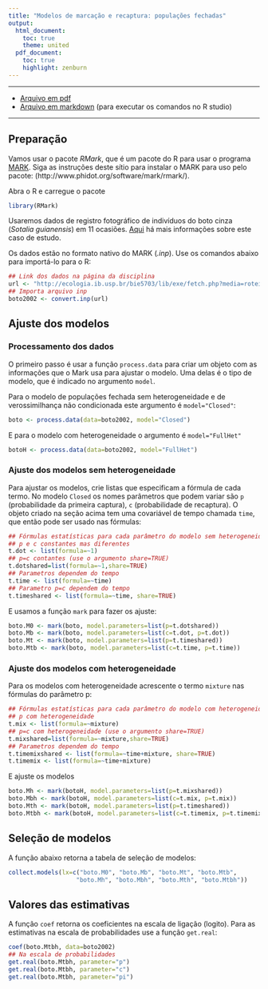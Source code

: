 ```yaml
---
title: "Modelos de marcação e recaptura: populações fechadas"
output:
  html_document:
    toc: true
    theme: united
  pdf_document:
    toc: true
    highlight: zenburn
---
```


-------


* [Arquivo em pdf](./botos.pdf)
* [Arquivo em markdown](./botos.Rmd) (para executar os comandos no R studio)

-------
## Preparação

Vamos usar o pacote _RMark_, que é um pacote do R para usar o programa [MARK](http://www.phidot.org/software/mark).
Siga as instruções deste sítio para instalar o MARK para uso pelo pacote: (http://www.phidot.org/software/mark/rmark/).

Abra o R e carregue o pacote

```r
library(RMark)
```
Usaremos dados de registro fotográfico de indivíduos do boto cinza (_Sotalia guianensis_) em 11 ocasiões.
[Aqui](http://ecologia.ib.usp.br/bie5703/lib/exe/fetch.php?media=roteiros:exercicio_7_abundancia_botos.pdf)
há mais informações sobre este caso de estudo.

Os dados estão no formato nativo do MARK (_.inp_). Use os comandos abaixo para importá-lo para o R:

```r
## Link dos dados na página da disciplina
url <- "http://ecologia.ib.usp.br/bie5703/lib/exe/fetch.php?media=roteiros:botos_2002.inp"
## Importa arquivo inp
boto2002 <- convert.inp(url)
```

## Ajuste dos modelos
### Processamento dos dados
O primeiro passo é usar a função `process.data` para criar um objeto
com as informações que o Mark usa para ajustar o modelo. Uma delas
é o tipo de modelo, que é indicado no argumento `model`.

Para o modelo de populações fechada sem heterogeneidade e de
verossimilhança não condicionada este argumento é
`model="Closed"`:

```r
boto <- process.data(data=boto2002, model="Closed")
```

E para o modelo com heterogeneidade o argumento é `model="FullHet"`

```r
botoH <- process.data(data=boto2002, model="FullHet")
```
### Ajuste dos modelos sem heterogeneidade

Para ajustar os modelos, crie listas que especificam a fórmula de cada termo.
No modelo `Closed` os nomes parâmetros que podem variar são `p` (probabilidade da primeira captura),
`c` (probabilidade de recaptura). O objeto criado na seção acima tem uma covariável de tempo
chamada `time`, que então pode ser usado nas fórmulas:

```r
## Fórmulas estatísticas para cada parâmetro do modelo sem heterogeneidade
## p e c constantes mas diferentes
t.dot <- list(formula=~1)
## p=c contantes (use o argumento share=TRUE)
t.dotshared=list(formula=~1,share=TRUE)
## Parametros dependem do tempo
t.time <- list(formula=~time)
## Parametro p=c dependem do tempo
t.timeshared <- list(formula=~time, share=TRUE)
```

E usamos a função `mark` para fazer os ajuste:

```r
boto.M0 <- mark(boto, model.parameters=list(p=t.dotshared))
boto.Mb <- mark(boto, model.parameters=list(c=t.dot, p=t.dot))
boto.Mt <- mark(boto, model.parameters=list(p=t.timeshared))
boto.Mtb <- mark(boto, model.parameters=list(c=t.time, p=t.time))
```

### Ajuste dos modelos com heterogeneidade

Para os modelos com heterogeneidade acrescente o termo `mixture`
nas fórmulas do parâmetro p:

```r
## Fórmulas estatísticas para cada parâmetro do modelo com heterogeneidade
## p com heterogeneidade
t.mix <- list(formula=~mixture)
## p=c com heterogeneidade (use o argumento share=TRUE)
t.mixshared=list(formula=~mixture,share=TRUE)
## Parametros dependem do tempo
t.timemixshared <- list(formula=~time+mixture, share=TRUE)
t.timemix <- list(formula=~time+mixture)
```
E ajuste os modelos

```r
boto.Mh <- mark(botoH, model.parameters=list(p=t.mixshared))
boto.Mbh <- mark(botoH, model.parameters=list(c=t.mix, p=t.mix))
boto.Mth <- mark(botoH, model.parameters=list(p=t.timeshared))
boto.Mtbh <- mark(botoH, model.parameters=list(c=t.timemix, p=t.timemix))
```
## Seleção de modelos
A função abaixo retorna a tabela de seleção de modelos:

```r
collect.models(lx=c("boto.M0", "boto.Mb", "boto.Mt", "boto.Mtb",
                   "boto.Mh", "boto.Mbh", "boto.Mth", "boto.Mtbh"))
```
## Valores das estimativas
A função `coef` retorna os coeficientes na escala de ligação (logito).
Para as estimativas na escala de probabilidades use a função `get.real`:

```r
coef(boto.Mtbh, data=boto2002)
## Na escala de probabilidades
get.real(boto.Mtbh, parameter="p")
get.real(boto.Mtbh, parameter="c")
get.real(boto.Mtbh, parameter="pi")
```

